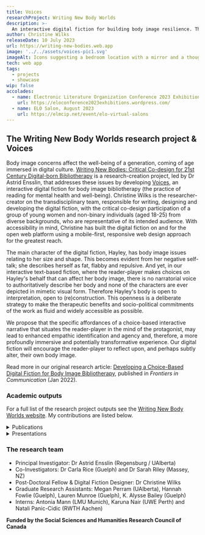 ```yaml
---
title: Voices
researchProject: Writing New Body Worlds
description: >-
  An interactive digital fiction for building body image resilience. The main character, Hayley, hates her body and struggles with negative self-talk. Her friends, a diverse group, have issues of their own but they all try to support each other. Despite living in a culture that contributes to so much body dissatisfaction, Hayley and friends find ways of building body image resilience. Voices is an outcome of an international research project. We collaborated with a group of young women and non-binary individuals from diverse backgrounds to co-design the digital fiction.
author: Christine Wilks
releaseDate: 10 July 2023
url: https://writing-new-bodies.web.app
image: '../../assets/voices-pic1.svg'
imageAlt: Icons suggesting a bedroom location with a mirror and a thought bubble saying "Don't look"
tech: web app
tags:
  - projects
  - showcase
wip: false
accolades:
  - name: Electronic Literature Organization Conference 2023 Exhibition 'Arborescent || Resistance'
    url: https://eloconference2023exhibitions.wordpress.com/
  - name: ELO Salon, August 2023
    url: https://elmcip.net/event/elo-virtual-salons
---
```



## The Writing New Body Worlds research project & Voices

Body image concerns affect the well-being of a generation, coming of age immersed in digital culture. [Writing New Bodies: Critical Co-design for 21st Century Digital-born Bibliotherapy](https://sites.google.com/ualberta.ca/writingnewbodies) is a research-creation project, led by Dr Astrid Ensslin, that addresses these issues by developing [Voices](https://writing-new-bodies.web.app), an interactive digital fiction for body image bibliotherapy (the practice of reading for mental health and well-being). Christine Wilks is the researcher-creator on the transdisciplinary team, responsible for writing, designing and developing the digital fiction, with the critical co-design participation of a group of young women and non-binary individuals (aged 18-25) from diverse backgrounds, who are representative of its intended audience. With accessibility in mind, Christine has built the digital fiction on and for the open web platform using a mobile-first, responsive web design approach for the greatest reach.

The main character of the digital fiction, Hayley, has body image issues relating to her size and shape. This becomes evident from her negative self-talk; she describes herself as fat, flabby and repulsive. And yet, in our interactive text-based fiction, where the reader-player makes choices on Hayley's behalf that can affect her body image, there is no narratorial voice to authoritatively describe her body and none of the characters are ever depicted in mimetic visual form. Therefore Hayley's body is open to interpretation, open to (re)construction. This openness is a deliberate strategy to make the therapeutic benefits and socio-political commitments of the work as fluid and widely accessible as possible.

We propose that the specific affordances of a choice-based interactive narrative that situates the reader-player in the mind of the protagonist, may lead to enhanced empathic identification and agency and, therefore, a more profoundly immersive and potentially transformative experience. Our digital fiction will encourage the reader-player to reflect upon, and perhaps subtly alter, their own body image.

Read more in our original research article: [Developing a Choice-Based Digital Fiction for Body Image Bibliotherapy](https://www.frontiersin.org/articles/10.3389/fcomm.2021.786465/full), published in _Frontiers in Communication_ (Jan 2022).

### Academic outputs

For a full list of the research project outputs see the [Writing New Body Worlds website](https://sites.google.com/ualberta.ca/writingnewbodies/project-outputs). My contributions are listed below.


<details>
  <summary>Publications</summary>

  - Nair, Karuna, Astrid Ensslin, Carla Rice, Sarah Riley, Christine Wilks, Hannah Fowlie, Lauren Munro and Megan Perram (forthcoming 2023) "Contemporary Critical Bibliotherapy and Its Uses in Creative, Digital-Born Body Image Interventions", in B. Thomas et al. (eds) _Routledge Companion to Literary Media_.
  - Wilks, C., A. Ensslin, C. Rice, S. Riley, M. Perram, K. A. Bailey, L. Munro and H. Fowlie (2022) ["Developing a Choice-Based Digital Fiction for Body Image Bibliotherapy",](https://www.google.com/url?q=https%3A%2F%2Fwww.frontiersin.org%2Farticle%2F10.3389%2Ffcomm.2021.786465&sa=D&sntz=1&usg=AOvVaw2LAox6Lf9RROZKEwY09mYv) _Frontiers in Communication_, 6.
  - Ensslin, Astrid, Carla Rice, Sarah Riley, Christine Wilks, Megan Perram, Hannah Fowlie, Lauren Munro, and Aly Bailey (2021), "Bodies in E-lit", in James O'Sullivan & Dene Grigar (eds), [_Electronic Literature as Digital Humanities_](https://www.google.com/url?q=https%3A%2F%2Fwww.bloomsbury.com%2Fuk%2Felectronic-literature-as-digital-humanities-9781501363504%2F&sa=D&sntz=1&usg=AOvVaw235VgtqDdBgPZzZQiPzE1i). New York: Bloomsbury. Open Access.
  - Ensslin, Astrid, Carla Rice, Sarah Riley, Christine Wilks, Megan Perram, Hannah Fowlie, Lauren Munro, and Aly Bailey (2020), ["'These Waves...:' Writing New Bodies for Applied E-literature Studies,"](https://www.google.com/url?q=https%3A%2F%2Felectronicbookreview.com%2Fessay%2Fthese-waves-writing-new-bodies-for-applied-e-literature-studies%2F&sa=D&sntz=1&usg=AOvVaw0uJsY9SVzJND1TIz75yLNI) _electronic book review_, April 5th.
  - Perram, Megan, Astrid Ensslin, Carla Rice, Sarah Riley, Christine Wilks, Hannah Fowlie, Lauren Munro and K. Alysse Bailey (2020) ["Writing New Bodies in Digital Fiction,"](http://www.google.com/url?q=http%3A%2F%2Fwww.firstpersonscholar.com%2Fwriting-new-bodies-in-digital-fiction%2F&sa=D&sntz=1&usg=AOvVaw2NG7wa4Ys_SreZN6nXMc6j) _First Person Scholar,_ March 25th.

</details>

<details>
  <summary>Presentations</summary>

  - Wilks, Christine (2023), "Voices: an interactive digital fiction for body image bibliotherapy", ELO Salon (online), 8 August.
  - Wilks, Christine (2023) "[Voices: An Interactive Digital Fiction for Body Image Bibliotherapy](https://eloconference2023exhibitions.wordpress.com/exhibition2_resistance/voices-and-choices-an-interactive-digital-fiction-for-body-image-bibliotherapy/)", ELO 2023 Conference, "Arborescent || Resistance" Exhibition, University of Coimbra, 12-15 July.
  - Wilks, Christine (2023) "Writing New Body Worlds digital fiction, 'Voices and Choices'" [Digital Literature for Social Good Unconference](https://newmediawritingprize.co.uk/unconference/) (online), Bournemouth University, 17-18 January.
  - Wilks, Christine (2021) "[Developing a Digital Fiction for Body Image Narrative Therapy](http://www.google.com/url?q=http%3A%2F%2Fmixconference.org%2Fsession%2Fpanel-12-co-creation-and-co-creators%2F&sa=D&sntz=1&usg=AOvVaw04y5umyn0NNbfhn8bqFuu6)", MIX 2021 Conference, "Amplified Publishing" (online), Bath Spa University, 6th July.
  - Wilks, Christine (2021) "[Open to Construction: reading and writing bodies in digital fiction and the open web platform](https://www.google.com/url?q=https%3A%2F%2Fvimeo.com%2Fshowcase%2F8518450&sa=D&sntz=1&usg=AOvVaw13m28AS9TWoY_pfWvD1AXE)", ELO 2021 Conference, "Platform \[Post?\] Pandemic" (online), Aarhus University & University of Bergen, 27th May.
  - Ensslin, Astrid and Christine Wilks (2021) "Posthuman Healing and Critical Digital Fiction Co-Design", 15th SLSAeu Conference, "Literary and Aesthetic Posthumanism", Bergen, March 4th. Keynote lecture.
  - Ensslin, Astrid and Christine Wilks (2020), "Creating Digital Fiction for Body Image Interventions," Electronic Literature Organization conference (online), University of Central Florida, July 18th, 2020. ([Full roundtable video available here](https://www.google.com/url?q=https%3A%2F%2Fstars.library.ucf.edu%2Felo2020%2Flive%2Froundtables%2F3%2F&sa=D&sntz=1&usg=AOvVaw08k9GqBCzX0I02_Umn3S9S))
  - Ensslin, Astrid, Christine Wilks, and Megan Perram (2020), "From Feminist Participatory Co-Design to Research-Creation: Developing a Digital Fiction for Body Image Bibliotherapy," Canadian Society of Digital Humanities conference (online), June 5th.

</details>

### The research team

- Principal Investigator: Dr Astrid Ensslin (Regensburg / UAlberta)
- Co-Investigators: Dr Carla Rice (Guelph) and Dr Sarah Riley (Massey, NZ)
- Post-Doctoral Fellow & Digital Fiction Designer: Dr Christine Wilks
- Graduate Research Assistants: Megan Perram (UAlberta), Hannah Fowlie (Guelph), Lauren Munroe (Guelph), K. Alysse Bailey (Guelph)
- Interns: Antonia Mann (LMU Munich), Karuna Nair (UWE Perth) and Natali Panic-Cidic (RWTH Aachen)

**Funded by the Social Sciences and Humanities Research Council of Canada**
